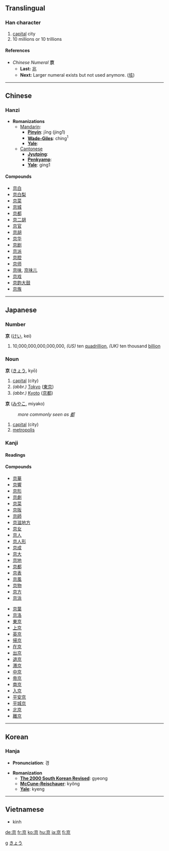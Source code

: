 {{see|亰}}<!-- may be replaced by zh-forms -->

==Translingual==
===Han character===
{{Han char|rad=亠|as=06|sn=8|four=0090<sub>6</sub>|canj=卜口火 (YRF)}}
# [[capital]] city
# 10 millions or 10 trillions
====References====
{{Han ref|kx=0088.190|dkj=00299|dj=0187.110|hdz=10284.060|uh=4EAC|ud=20140|bh=A8CA|bd=43210}}

*''Chinese Numeral'' '''京'''
**'''Last:''' [[兆]]
**'''Next:''' Larger numeral exists but not used anymore. ([[垓]])
----
==Chinese==
===Hanzi===


* '''Romanizations'''
** [[Mandarin]]:
*** '''[[Pinyin]]''': jīng (jing1)
*** '''[[Wade-Giles]]''': ching<sup>1</sup>
*** '''[[Yale]]''': 
**[[Cantonese]]
***'''[[Jyutping]]''':
***'''[[Penkyamp]]''': 
***'''[[Yale]]''': ging1

====Compounds====
*[[京白]]
*[[京白梨]]
*[[京菜]]
*[[京城]]
*[[京都]]
*[[京二胡]]
*[[京官]]
*[[京胡]]
*[[京华]]
*[[京剧]]
*[[京派]]
*[[京腔]]
*[[京师]]
*[[京味]], [[京味儿]]
*[[京戏]]
*[[京韵大鼓]]
*[[京族]]

----
==Japanese==


===Number===
[[Category:Japanese numbers| g]]
'''京''' ([[けい]], kei)
# 10,000,000,000,000,000, ''(US)'' ten [[quadrillion]], ''(UK)'' ten thousand [[billion]]


===Noun===
[[Category:Japanese nouns|きょう]]
'''京''' ([[きょう]], kyō)
# [[capital]] (city)
# ''(abbr.)'' [[Tokyo]] ([[東京]])
# ''(abbr.)'' [[Kyoto]] ([[京都]]) 

'''京''' ([[みやこ]], miyako)
:''more commonly seen as [[都]]''
# [[capital]] (city)
# [[metropolis]]

===Kanji===
{{ja-kanji|grade=|rs=亠06}}
====Readings====
{{ja-readings|on=[[きょう]] (kyō), [[けい]] (kei), [[きん]] (kin)|kun=[[みやこ]] (miyako)}}
====Compounds====
{{top2}}
*[[京華]]
*[[京響]]
*[[京形]]
*[[京劇]]
*[[京菜]]
*[[京阪]]
*[[京師]]
*[[京滋地方]]
*[[京女]]
*[[京人]]
*[[京人形]]
*[[京成]]
*[[京大]]
*[[京地]]
*[[京都]]
*[[京表]]
*[[京風]]
*[[京物]]
*[[京方]]
*[[京浜]]
{{mid2}}
*[[京葉]]
*[[京洛]]
*[[東京]]
*[[上京]]
*[[英京]]
*[[帰京]]
*[[在京]]
*[[出京]]
*[[退京]]
*[[滞京]]
*[[中京]]
*[[帝京]]
*[[南京]]
*[[入京]]
*[[平安京]]
*[[平城京]]
*[[北京]]
*[[離京]]
{{bottom}}
----

==Korean==
===Hanja===

* '''Pronunciation''': 경

* '''Romanization'''
** '''[[The 2000 South Korean Revised Romanization|The 2000 South Korean Revised]]''': gyeong
** '''[[McCune-Reischauer]]''': kyŏng
** '''[[Yale]]''': kyeng
----
==Vietnamese==

* kinh





[[de:京]]
[[fr:京]]
[[ko:京]]
[[hu:京]]
[[ja:京]]
[[fi:京]]